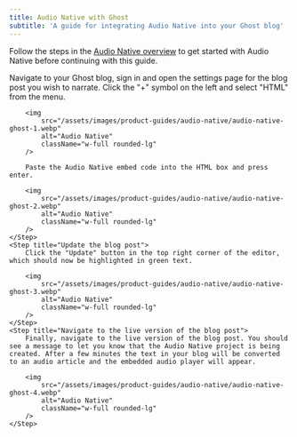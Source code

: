```yaml
---
title: Audio Native with Ghost
subtitle: 'A guide for integrating Audio Native into your Ghost blog'
---
```


<Info>Follow the steps in the [Audio Native overview](/docs/product-guides/audio-tools/audio-native) to get started with Audio Native before continuing with this guide.</Info>

<Steps>
    <Step title="Add HTML to your blog post">
        Navigate to your Ghost blog, sign in and open the settings page for the blog post you wish to narrate.
    </Step>
    <Step title="Add the embed code to your blog post">
        Click the "+" symbol on the left and select "HTML" from the menu.

        <img
            src="/assets/images/product-guides/audio-native/audio-native-ghost-1.webp"
            alt="Audio Native"
            className="w-full rounded-lg"
        />

        Paste the Audio Native embed code into the HTML box and press enter.

        <img
            src="/assets/images/product-guides/audio-native/audio-native-ghost-2.webp"
            alt="Audio Native"
            className="w-full rounded-lg"
        />
    </Step>
    <Step title="Update the blog post">
        Click the "Update" button in the top right corner of the editor, which should now be highlighted in green text.

        <img
            src="/assets/images/product-guides/audio-native/audio-native-ghost-3.webp"
            alt="Audio Native"
            className="w-full rounded-lg"
        />
    </Step>
    <Step title="Navigate to the live version of the blog post">
        Finally, navigate to the live version of the blog post. You should see a message to let you know that the Audio Native project is being created. After a few minutes the text in your blog will be converted to an audio article and the embedded audio player will appear.

        <img
            src="/assets/images/product-guides/audio-native/audio-native-ghost-4.webp"
            alt="Audio Native"
            className="w-full rounded-lg"
        />
    </Step>
</Steps>
